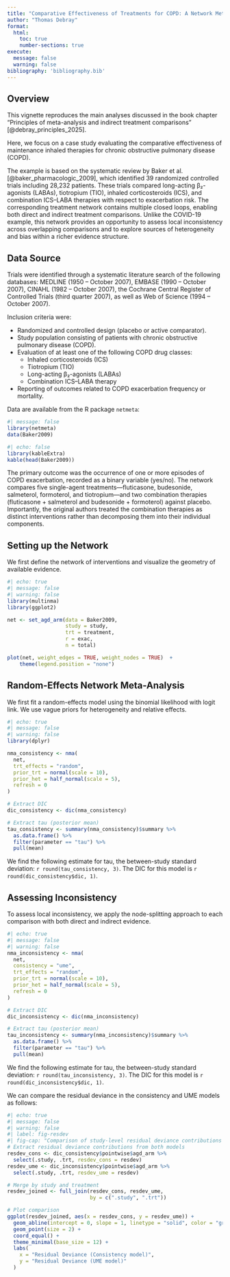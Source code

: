 ```yaml
---
title: "Comparative Effectiveness of Treatments for COPD: A Network Meta-Analysis Example"
author: "Thomas Debray"
format:
  html:
    toc: true
    number-sections: true
execute:
  message: false
  warning: false
bibliography: 'bibliography.bib'
---
```



## Overview
This vignette reproduces the main analyses discussed in the book chapter "Principles of meta-analysis and indirect treatment comparisons" [@debray_principles_2025].

Here, we focus on a case study evaluating the comparative effectiveness of maintenance inhaled therapies for chronic obstructive pulmonary disease (COPD).

The example is based on the systematic review by Baker et al. [@baker_pharmacologic_2009], which identified 39 randomized controlled trials including 28,232 patients. These trials compared long-acting β₂-agonists (LABAs), tiotropium (TIO), inhaled corticosteroids (ICS), and combination ICS–LABA therapies with respect to exacerbation risk. The corresponding treatment network contains multiple closed loops, enabling both direct and indirect treatment comparisons. Unlike the COVID-19 example, this network provides an opportunity to assess local inconsistency across overlapping comparisons and to explore sources of heterogeneity and bias within a richer evidence structure.

## Data Source

Trials were identified through a systematic literature search of the following databases: MEDLINE (1950 -- October 2007), EMBASE (1990 -- October 2007), CINAHL (1982 -- October 2007), the Cochrane Central Register of Controlled Trials (third quarter 2007), as well as Web of Science (1994 -- October 2007).

Inclusion criteria were:

* Randomized and controlled design (placebo or active comparator).
* Study population consisting of patients with chronic obstructive pulmonary disease (COPD).
* Evaluation of at least one of the following COPD drug classes:
  * Inhaled corticosteroids (ICS)
  * Tiotropium (TIO)
  * Long-acting β₂-agonists (LABAs)
  * Combination ICS–LABA therapy
* Reporting of outcomes related to COPD exacerbation frequency or mortality.
	
Data are available from the R package `netmeta`:

```r
#| message: false
library(netmeta)
data(Baker2009)
```

```r
#| echo: false
library(kableExtra)
kable(head(Baker2009))
```

The primary outcome was the occurrence of one or more episodes of COPD exacerbation, recorded as a binary variable (yes/no).
The network compares five single-agent treatments—fluticasone, budesonide, salmeterol, formoterol, and tiotropium—and two combination therapies (fluticasone + salmeterol and budesonide + formoterol) against placebo.
Importantly, the original authors treated the combination therapies as distinct interventions rather than decomposing them into their individual components.

## Setting up the Network

We first define the network of interventions and visualize the geometry of available evidence.

```r
#| echo: true
#| message: false
#| warning: false
library(multinma)
library(ggplot2)

net <- set_agd_arm(data = Baker2009,
                   study = study,
                   trt = treatment,
                   r = exac,
                   n = total)

plot(net, weight_edges = TRUE, weight_nodes = TRUE)  +
    theme(legend.position = "none")
```


## Random-Effects Network Meta-Analysis

We first fit a random-effects model using the binomial likelihood with logit link. We use vague priors for heterogeneity and relative effects.

```r
#| echo: true
#| message: false
#| warning: false
library(dplyr)

nma_consistency <- nma(
  net,
  trt_effects = "random",
  prior_trt = normal(scale = 10),
  prior_het = half_normal(scale = 5),
  refresh = 0
)

# Extract DIC
dic_consistency <- dic(nma_consistency)

# Extract tau (posterior mean)
tau_consistency <- summary(nma_consistency)$summary %>%
  as.data.frame() %>%
  filter(parameter == "tau") %>%
  pull(mean)
```

We find the following estimate for tau, the between-study standard deviation: `r round(tau_consistency, 3)`. The DIC for this model is `r round(dic_consistency$dic, 1)`.

## Assessing Inconsistency
To assess local inconsistency, we apply the node-splitting approach to each comparison with both direct and indirect evidence.

```r
#| echo: true
#| message: false
#| warning: false
nma_inconsistency <- nma(
  net,
  consistency = "ume",
  trt_effects = "random",
  prior_trt = normal(scale = 10),
  prior_het = half_normal(scale = 5),
  refresh = 0
)

# Extract DIC
dic_inconsistency <- dic(nma_inconsistency)

# Extract tau (posterior mean)
tau_inconsistency <- summary(nma_inconsistency)$summary %>%
  as.data.frame() %>%
  filter(parameter == "tau") %>%
  pull(mean)
```

We find the following estimate for tau, the between-study standard deviation: `r round(tau_inconsistency, 3)`. The DIC for this model is `r round(dic_inconsistency$dic, 1)`.

We can compare the residual deviance in the consistency and UME models as follows:

```r
#| echo: true
#| message: false
#| warning: false
#| label: fig-resdev
#| fig-cap: "Comparison of study-level residual deviance contributions between the consistency and UME models."
# Extract residual deviance contributions from both models
resdev_cons <- dic_consistency$pointwise$agd_arm %>%
  select(.study, .trt, resdev_cons = resdev)
resdev_ume <- dic_inconsistency$pointwise$agd_arm %>%
  select(.study, .trt, resdev_ume = resdev)

# Merge by study and treatment
resdev_joined <- full_join(resdev_cons, resdev_ume, 
                           by = c(".study", ".trt"))

# Plot comparison
ggplot(resdev_joined, aes(x = resdev_cons, y = resdev_ume)) +
  geom_abline(intercept = 0, slope = 1, linetype = "solid", color = "grey50") +
  geom_point(size = 2) +
  coord_equal() +
  theme_minimal(base_size = 12) +
  labs(
    x = "Residual Deviance (Consistency model)",
    y = "Residual Deviance (UME model)"
  )
```

